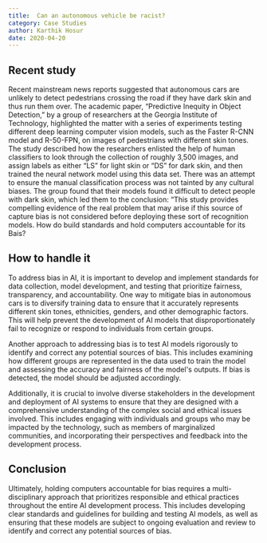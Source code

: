 ---
title:  Can an autonomous vehicle be racist?
category: Case Studies
author: Karthik Hosur
date: 2020-04-20
---
## Recent study

Recent mainstream news reports suggested that autonomous cars are unlikely to detect pedestrians crossing the road if they have dark skin and thus run them over. The academic paper, “Predictive Inequity in Object Detection,” by a group of researchers at the Georgia Institute of Technology, highlighted the matter with a series of experiments testing different deep learning computer vision models, such as the Faster R-CNN model and R-50-FPN, on images of pedestrians with different skin tones. The study described how the researchers enlisted the help of human classifiers to look through the collection of roughly 3,500 images, and assign labels as either “LS” for light skin or “DS” for dark skin, and then trained the neural network model using this data set. There was an attempt to ensure the manual classification process was not tainted by any cultural biases. The group found that their models found it difficult to detect people with dark skin, which led them to the conclusion: “This study provides compelling evidence of the real problem that may arise if this source of capture bias is not considered before deploying these sort of recognition models. How do build standards and hold computers accountable for its Bais?

## How to handle it

To address bias in AI, it is important to develop and implement standards for data collection, model development, and testing that prioritize fairness, transparency, and accountability. One way to mitigate bias in autonomous cars is to diversify training data to ensure that it accurately represents different skin tones, ethnicities, genders, and other demographic factors. This will help prevent the development of AI models that disproportionately fail to recognize or respond to individuals from certain groups.

Another approach to addressing bias is to test AI models rigorously to identify and correct any potential sources of bias. This includes examining how different groups are represented in the data used to train the model and assessing the accuracy and fairness of the model's outputs. If bias is detected, the model should be adjusted accordingly.

Additionally, it is crucial to involve diverse stakeholders in the development and deployment of AI systems to ensure that they are designed with a comprehensive understanding of the complex social and ethical issues involved. This includes engaging with individuals and groups who may be impacted by the technology, such as members of marginalized communities, and incorporating their perspectives and feedback into the development process.

## Conclusion

Ultimately, holding computers accountable for bias requires a multi-disciplinary approach that prioritizes responsible and ethical practices throughout the entire AI development process. This includes developing clear standards and guidelines for building and testing AI models, as well as ensuring that these models are subject to ongoing evaluation and review to identify and correct any potential sources of bias.



